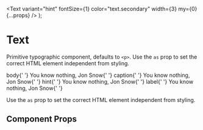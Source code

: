 
<Meta title="Components/Text" component={Text} />

  <Text
    variant="hint"
    fontSize={1}
    color="text.secondary"
    width={3}
    my={0}
    {...props}
  />
);

# Text

Primitive typographic component, defaults to `<p>`. Use the `as` prop to set the correct HTML element independent from styling.

<Preview withToolbar>
  <Story name="text">
    <Box>
      <Flex alignItems="baseline">
        <Variant>body</Variant>{' '}
        <Text variant="body">You know nothing, Jon Snow</Text>{' '}
      </Flex>
      <Flex alignItems="baseline">
        <Variant>caption</Variant>{' '}
        <Text variant="caption">You know nothing, Jon Snow</Text>{' '}
      </Flex>
      <Flex alignItems="baseline">
        <Variant>hint</Variant>{' '}
        <Text variant="hint">You know nothing, Jon Snow</Text>{' '}
      </Flex>
      <Flex alignItems="baseline">
        <Variant>label</Variant>{' '}
        <Text variant="label">You know nothing, Jon Snow</Text>{' '}
      </Flex>
    </Box>
  </Story>
</Preview>

Use the `as` prop to set the correct HTML element independent from styling.

## Component Props

<Props of={Text} />
